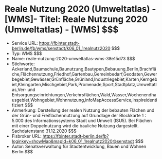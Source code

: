 # Reale Nutzung 2020 (Umweltatlas) - [WMS]- Titel: Reale Nutzung 2020 (Umweltatlas) - [WMS] $$$
- Service URL: https://fbinter.stadt-berlin.de/fb/wms/senstadt/k06_01_1realnutz2020 $$$
- Typ: WMS $$$
- Name: reale-nutzung-2020-umweltatlas-wms-38e15d73 $$$
- Stichworte: Ackerland,Baumschule,Baunutzung,Bautypen,Bebauung,Berlin,Brachfläche,Flächennutzung,Friedhof,Gartenbau,Gemeinbedarf,Geodaten,Gewerbegebiet,Gewässer,Grünfläche,Grünland,Industriegebiet,Karten,Kerngebiet,Kleingarten,Mischgebiet,Park,Promenade,Sport,Stadtplatz,Umweltatlas,Ver- und Entsorgungseinrichtungen,Verkehrsflächen,Wald,Wasser,Wochenendhausgebiet,Wohngebiet,Wohnnutzung,infoMapAccessService,inspireidentifiziert $$$
- Anmerkung: Darstellung der realen Nutzung der bebauten Flächen und der Grün- und Freiflächennutzung auf Grundlage der Blockkarte 1 : 5.000 des Informationssystems Stadt und Umwelt (ISU5). Bei Flächen mit einer Doppelnutzung wird die bauliche Nutzung dargestellt. Sachdatenstand 31.12.2020 $$$
- Fisbroker URL: https://fbinter.stadt-berlin.de/fb?loginkey=showMap&mapId=k06_01_1realnutz2020@senstadt $$$
- Autor: Senatsverwaltung für Stadtentwicklung, Bauen und Wohnen Berlin $$$

